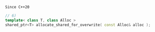 `Since C++20`

```cpp
// 6)
template< class T, class Alloc >
shared_ptr<T> allocate_shared_for_overwrite( const Alloc& alloc );
```